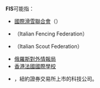'''FIS'''可能指：
*[[國際滑雪聯合會|國際滑雪聯合會]]（{{lang|fr|Fédération Internationale de Ski}}）
*{{le|意大利擊劍聯合會|Italian Fencing Federation}}（Italian Fencing Federation）
*{{le|意大利童軍總會|Italian Scout Federation}}（Italian Scout Federation）
*[[俄羅斯對外情報局|俄羅斯對外情報局]]
*[[香港法國國際學校|香港法國國際學校]]
*{{le|FIS (公司)|FIS (company)}}，紐約證券交易所上市的科技公司。

{{disambig|Cat=三字拉丁字母缩写消歧义}}
